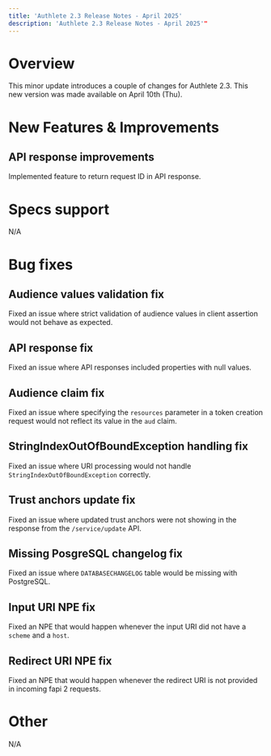 ```yaml
---
title: 'Authlete 2.3 Release Notes - April 2025'
description: 'Authlete 2.3 Release Notes - April 2025'"
---
```


# Overview

This minor update introduces a couple of changes for Authlete 2.3.
This new version was made available on April 10th (Thu).

# New Features & Improvements

## API response improvements

Implemented feature to return request ID in API response.

# Specs support

N/A

# Bug fixes

## Audience values validation fix

Fixed an issue where strict validation of audience values in client assertion would not behave as expected.

## API response fix

Fixed an issue where API responses included properties with null values.

## Audience claim fix

Fixed an issue where specifying the `resources` parameter in a token creation request would not reflect its value in the `aud` claim.

## StringIndexOutOfBoundException handling fix

Fixed an issue where URI processing would not handle `StringIndexOutOfBoundException` correctly.

## Trust anchors update fix

Fixed an issue where updated trust anchors were not showing in the response from the `/service/update` API.

## Missing PosgreSQL changelog fix

Fixed an issue where `DATABASECHANGELOG` table would be missing with PostgreSQL.

## Input URI NPE fix

Fixed an NPE that would happen whenever the input URI did not have a `scheme` and a `host`.

## Redirect URI NPE fix

Fixed an NPE that would happen whenever the redirect URI is not provided in incoming fapi 2 requests.

# Other

N/A
